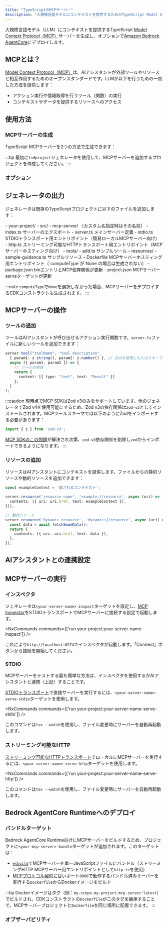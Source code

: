 ```yaml
---
title: "TypeScriptのMCPサーバー"
description: "大規模言語モデルにコンテキストを提供するためのTypeScript Model Context Protocol (MCP)サーバーを生成"
---
```





大規模言語モデル（LLM）にコンテキストを提供するTypeScript [Model Context Protocol（MCP）](https://modelcontextprotocol.io/)サーバーを生成し、オプションで[Amazon Bedrock AgentCore](https://docs.aws.amazon.com/bedrock-agentcore/latest/devguide/)にデプロイします。

## MCPとは？

[Model Context Protocol（MCP）](https://modelcontextprotocol.io/)は、AIアシスタントが外部ツールやリソースと相互作用するためのオープンスタンダードです。LLMが以下を行うための一貫した方法を提供します：

- アクション実行や情報取得を行うツール（関数）の実行
- コンテキストやデータを提供するリソースへのアクセス

## 使用方法

### MCPサーバーの生成

TypeScript MCPサーバーを2つの方法で生成できます：

<RunGenerator generator="ts#mcp-server" />

:::tip
最初に<Link path="/guides/typescript-project">`ts#project`</Link>ジェネレータを使用して、MCPサーバーを追加するプロジェクトを作成してください。
:::

### オプション

<GeneratorParameters generator="ts#mcp-server" />

## ジェネレータの出力

ジェネレータは既存のTypeScriptプロジェクトに以下のファイルを追加します：

<FileTree>
  - your-project/
    - src/
      - mcp-server/ （カスタム名指定時はその名前）
        - index.ts サーバーのエクスポート
        - server.ts メインサーバー定義
        - stdio.ts STDIOトランスポート用エントリポイント（簡易ローカルMCPサーバー向け）
        - http.ts ストリーミング可能なHTTPトランスポート用エントリポイント（MCPサーバーホスティング向け）
        - tools/
          - add.ts サンプルツール
        - resources/
          - sample-guidance.ts サンプルリソース
        - Dockerfile MCPサーバーホスティング用エントリポイント（`computeType`が`None`の場合は生成されない）
    - package.json binエントリとMCP依存関係が更新
    - project.json MCPサーバーserveターゲットが更新
</FileTree>

:::note
`computeType`で`None`を選択しなかった場合、MCPサーバーをデプロイするCDKコンストラクトも生成されます。
:::

## MCPサーバーの操作

### ツールの追加

ツールはAIアシスタントが呼び出せるアクション実行関数です。`server.ts`ファイルに新しいツールを追加できます：

```typescript
server.tool("toolName", "tool description",
  { param1: z.string(), param2: z.number() }, // Zodを使用した入力スキーマ
  async ({ param1, param2 }) => {
    // ツールの実装
    return {
      content: [{ type: "text", text: "Result" }]
    };
  }
);
```

:::caution
現時点でMCP SDKはZod v3のみをサポートしています。他のジェネレータでZod v4を使用可能にするため、Zod v3の依存関係は`zod-v3`としてインストールされます。MCPツールスキーマでは以下のようにZodをインポートする必要があります：

```ts
import { z } from 'zod-v3';
```

[MCP SDKのこの問題](https://github.com/modelcontextprotocol/typescript-sdk/issues/164)が解決され次第、`zod-v3`依存関係を削除し`zod`からインポートできるようになります。
:::

### リソースの追加

リソースはAIアシスタントにコンテキストを提供します。ファイルからの静的リソースや動的リソースを追加できます：

```typescript
const exampleContext = '返されるコンテキスト';

server.resource('resource-name', 'example://resource', async (uri) => ({
  contents: [{ uri: uri.href, text: exampleContext }],
}));

// 動的リソース
server.resource('dynamic-resource', 'dynamic://resource', async (uri) => {
  const data = await fetchSomeData();
  return {
    contents: [{ uri: uri.href, text: data }],
  };
});
```

## AIアシスタントとの連携設定

<Snippet name="mcp/configuration-ts" parentHeading="Configuring with AI Assistants" />

## MCPサーバーの実行

### インスペクタ

ジェネレータは`<your-server-name>-inspect`ターゲットを設定し、[MCP Inspector](https://github.com/modelcontextprotocol/inspector)をSTDIOトランスポートでMCPサーバーに接続する設定で起動します。

<NxCommands commands={['run your-project:your-server-name-inspect']} />

これにより`http://localhost:6274`でインスペクタが起動します。「Connect」ボタンから接続を開始してください。

### STDIO

MCPサーバーをテストする最も簡単な方法は、インスペクタを使用するかAIアシスタントと連携（上記）することです。

[STDIOトランスポート](https://modelcontextprotocol.io/docs/concepts/transports#standard-input%2Foutput-stdio)で直接サーバーを実行するには、`<your-server-name>-serve-stdio`ターゲットを使用します。

<NxCommands commands={['run your-project:your-server-name-serve-stdio']} />

このコマンドは`tsx --watch`を使用し、ファイル変更時にサーバーを自動再起動します。

### ストリーミング可能なHTTP

[ストリーミング可能なHTTPトランスポート](https://modelcontextprotocol.io/docs/concepts/transports#streamable-http)でローカルにMCPサーバーを実行するには、`<your-server-name>-serve-http`ターゲットを使用します。

<NxCommands commands={['run your-project:your-server-name-serve-http']} />

このコマンドは`tsx --watch`を使用し、ファイル変更時にサーバーを自動再起動します。

## Bedrock AgentCore Runtimeへのデプロイ

<Snippet name="mcp/bedrock-deployment" parentHeading="Deploying Your MCP Server to Bedrock AgentCore Runtime" />

### バンドルターゲット

Bedrock AgentCore Runtime向けにMCPサーバーをビルドするため、プロジェクトに`<your-mcp-server>-bundle`ターゲットが追加されます。このターゲットは：

- [`esbuild`](https://esbuild.github.io/)でMCPサーバーを単一JavaScriptファイルにバンドル（ストリーミングHTTP MCPサーバー用エントリポイントとして`http.ts`を使用）
- [MCPプロトコル契約](https://docs.aws.amazon.com/bedrock-agentcore/latest/devguide/runtime-service-contract.html#mcp-protocol-contract)に従いポート`8000`で動作するバンドル済みサーバーを実行する`Dockerfile`からDockerイメージをビルド

:::tip
Dockerイメージはタグ（例：`my-scope-my-project-mcp-server:latest`）でビルドされ、CDKコンストラクトの`Dockerfile`がこのタグを継承することで、MCPサーバープロジェクトと`Dockerfile`を同じ場所に配置できます。
:::

### オブザーバビリティ

<Snippet name="mcp/observability" parentHeading="Observability" />